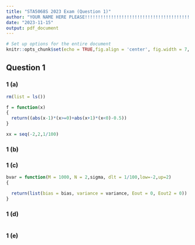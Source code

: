 ```yaml
---
title: "STA5068S 2023 Exam (Question 1)"
author: "YOUR NAME HERE PLEASE!!!!!!!!!!!!!!!!!!!!!!!!!!!!!!!!!!!!!!!!!!!!!!!!!!"
date: "2023-11-15"
output: pdf_document
---
```


```r
# Set up options for the entire document
knitr::opts_chunk$set(echo = TRUE,fig.align = 'center', fig.width = 7, fig.height = 7)
```

## Question 1

### 1 (a) 


```r
rm(list = ls())

f = function(x)
{
  return((abs(x-1)*(x>=0)+abs(x+1)*(x<0)-0.5))
}

xx = seq(-2,2,1/100)
```

### 1 (b) 


### 1 (c) 


```r
bvar = function(M = 1000, N = 2,sigma, dlt = 1/100,low=-2,up=2)
{

  return(list(bias = bias, variance = variance, Eout = 0, Eout2 = 0))
}

```

### 1 (d)

```r

```

### 1 (e)

